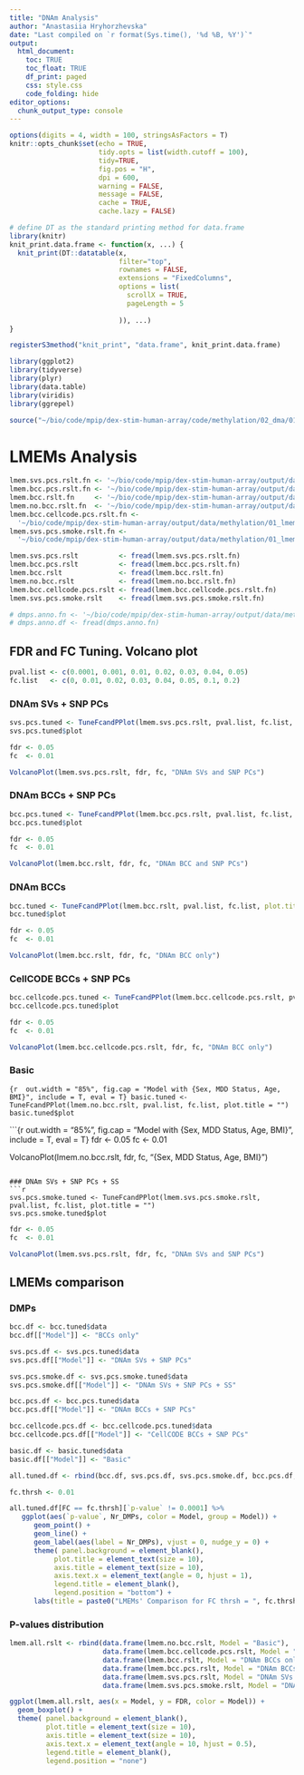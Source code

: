 ```yaml
---
title: "DNAm Analysis"
author: "Anastasiia Hryhorzhevska"
date: "Last compiled on `r format(Sys.time(), '%d %B, %Y')`"
output:
  html_document:
    toc: TRUE
    toc_float: TRUE
    df_print: paged
    css: style.css
    code_folding: hide
editor_options: 
  chunk_output_type: console
---
```


```r
options(digits = 4, width = 100, stringsAsFactors = T)
knitr::opts_chunk$set(echo = TRUE,
                      tidy.opts = list(width.cutoff = 100),
                      tidy=TRUE,
                      fig.pos = "H",
                      dpi = 600,
                      warning = FALSE, 
                      message = FALSE, 
                      cache = TRUE, 
                      cache.lazy = FALSE)

# define DT as the standard printing method for data.frame
library(knitr)
knit_print.data.frame <- function(x, ...) {
  knit_print(DT::datatable(x,
                           filter="top",
                           rownames = FALSE,
                           extensions = "FixedColumns",
                           options = list(
                             scrollX = TRUE,
                             pageLength = 5
                             
                           )), ...)
}

registerS3method("knit_print", "data.frame", knit_print.data.frame)

library(ggplot2)
library(tidyverse)
library(plyr)
library(data.table)
library(viridis)
library(ggrepel)
```

```r
source("~/bio/code/mpip/dex-stim-human-array/code/methylation/02_dma/01_dmp/funcitons.R")
```

# LMEMs Analysis

```r
lmem.svs.pcs.rslt.fn <- '~/bio/code/mpip/dex-stim-human-array/output/data/methylation/01_lmem_dnam/dnam_lmem_svs_pcs_rslt.txt'
lmem.bcc.pcs.rslt.fn <- '~/bio/code/mpip/dex-stim-human-array/output/data/methylation/01_lmem_dnam/dnam_lmem_bcc_pcs_rslt.txt'
lmem.bcc.rslt.fn     <- '~/bio/code/mpip/dex-stim-human-array/output/data/methylation/01_lmem_dnam/dnam_lmem_bcc_rslt.txt'
lmem.no.bcc.rslt.fn  <- '~/bio/code/mpip/dex-stim-human-array/output/data/methylation/01_lmem_dnam/dnam_lmem_no_bcc_rslt.txt'
lmem.bcc.cellcode.pcs.rslt.fn <- 
  '~/bio/code/mpip/dex-stim-human-array/output/data/methylation/01_lmem_dnam/dnam_lmem_bcc_cellcode_pcs_rslt.txt'
lmem.svs.pcs.smoke.rslt.fn <- 
  '~/bio/code/mpip/dex-stim-human-array/output/data/methylation/01_lmem_dnam/dnam_lmem_svs_pcs_smoke_rslt.txt'

lmem.svs.pcs.rslt          <- fread(lmem.svs.pcs.rslt.fn)
lmem.bcc.pcs.rslt          <- fread(lmem.bcc.pcs.rslt.fn)
lmem.bcc.rslt              <- fread(lmem.bcc.rslt.fn)
lmem.no.bcc.rslt           <- fread(lmem.no.bcc.rslt.fn)
lmem.bcc.cellcode.pcs.rslt <- fread(lmem.bcc.cellcode.pcs.rslt.fn)
lmem.svs.pcs.smoke.rslt    <- fread(lmem.svs.pcs.smoke.rslt.fn)

# dmps.anno.fn <- '~/bio/code/mpip/dex-stim-human-array/output/data/methylation/02_dmp/dmps_annotated.csv'
# dmps.anno.df <- fread(dmps.anno.fn)
```

## __FDR and FC Tuning. Volcano plot__ {.tabset .tabset-fade .tabset-pills}

```r
pval.list <- c(0.0001, 0.001, 0.01, 0.02, 0.03, 0.04, 0.05)
fc.list   <- c(0, 0.01, 0.02, 0.03, 0.04, 0.05, 0.1, 0.2)
```

### DNAm SVs + SNP PCs
```r
svs.pcs.tuned <- TuneFcandPPlot(lmem.svs.pcs.rslt, pval.list, fc.list, plot.title = "")
svs.pcs.tuned$plot
```

```r
fdr <- 0.05
fc  <- 0.01

VolcanoPlot(lmem.svs.pcs.rslt, fdr, fc, "DNAm SVs and SNP PCs")
```

### DNAm BCCs + SNP PCs
```r
bcc.pcs.tuned <- TuneFcandPPlot(lmem.bcc.pcs.rslt, pval.list, fc.list, plot.title = "")
bcc.pcs.tuned$plot
```

```r
fdr <- 0.05
fc  <- 0.01

VolcanoPlot(lmem.bcc.rslt, fdr, fc, "DNAm BCC and SNP PCs")
```

### DNAm BCCs
```r
bcc.tuned <- TuneFcandPPlot(lmem.bcc.rslt, pval.list, fc.list, plot.title = "")
bcc.tuned$plot
```

```r
fdr <- 0.05
fc  <- 0.01

VolcanoPlot(lmem.bcc.rslt, fdr, fc, "DNAm BCC only")
```

### CellCODE BCCs + SNP PCs
```r
bcc.cellcode.pcs.tuned <- TuneFcandPPlot(lmem.bcc.cellcode.pcs.rslt, pval.list, fc.list, plot.title = "")
bcc.cellcode.pcs.tuned$plot
```

```r
fdr <- 0.05
fc  <- 0.01

VolcanoPlot(lmem.bcc.cellcode.pcs.rslt, fdr, fc, "DNAm BCC only")
```

### Basic
```{r  out.width = "85%", fig.cap = "Model with {Sex, MDD Status, Age, BMI}", include = T, eval = T}
basic.tuned <- TuneFcandPPlot(lmem.no.bcc.rslt, pval.list, fc.list, plot.title = "")
basic.tuned$plot
```

```{r out.width = "85%", fig.cap = "Model with {Sex, MDD Status, Age, BMI}", include = T, eval = T}
fdr <- 0.05
fc  <- 0.01

VolcanoPlot(lmem.no.bcc.rslt, fdr, fc, "{Sex, MDD Status, Age, BMI}")
```

### DNAm SVs + SNP PCs + SS
```r
svs.pcs.smoke.tuned <- TuneFcandPPlot(lmem.svs.pcs.smoke.rslt, pval.list, fc.list, plot.title = "")
svs.pcs.smoke.tuned$plot
```

```r
fdr <- 0.05
fc  <- 0.01

VolcanoPlot(lmem.svs.pcs.rslt, fdr, fc, "DNAm SVs and SNP PCs")
```

## __LMEMs comparison__{.tabset .tabset-fade .tabset-pills}

### DMPs
```r
bcc.df <- bcc.tuned$data
bcc.df[["Model"]] <- "BCCs only"

svs.pcs.df <- svs.pcs.tuned$data
svs.pcs.df[["Model"]] <- "DNAm SVs + SNP PCs"

svs.pcs.smoke.df <- svs.pcs.smoke.tuned$data
svs.pcs.smoke.df[["Model"]] <- "DNAm SVs + SNP PCs + SS"

bcc.pcs.df <- bcc.pcs.tuned$data
bcc.pcs.df[["Model"]] <- "DNAm BCCs + SNP PCs"

bcc.cellcode.pcs.df <- bcc.cellcode.pcs.tuned$data
bcc.cellcode.pcs.df[["Model"]] <- "CellCODE BCCs + SNP PCs"

basic.df <- basic.tuned$data
basic.df[["Model"]] <- "Basic"

all.tuned.df <- rbind(bcc.df, svs.pcs.df, svs.pcs.smoke.df, bcc.pcs.df, bcc.cellcode.pcs.df, basic.df) %>% setDT()

fc.thrsh <- 0.01

all.tuned.df[FC == fc.thrsh][`p-value` != 0.0001] %>% 
   ggplot(aes(`p-value`, Nr_DMPs, color = Model, group = Model)) + 
      geom_point() + 
      geom_line() +
      geom_label(aes(label = Nr_DMPs), vjust = 0, nudge_y = 0) +
      theme( panel.background = element_blank(),
           plot.title = element_text(size = 10),
           axis.title = element_text(size = 10),
           axis.text.x = element_text(angle = 0, hjust = 1), 
           legend.title = element_blank(),
           legend.position = "bottom") +
      labs(title = paste0("LMEMs' Comparison for FC thrsh = ", fc.thrsh), y = "Number of DMPs", x = "FDR BH")

```

### P-values distribution
```r
lmem.all.rslt <- rbind(data.frame(lmem.no.bcc.rslt, Model = "Basic"),
                       data.frame(lmem.bcc.cellcode.pcs.rslt, Model = "CellCODE BCCs + SNP PCs"),
                       data.frame(lmem.bcc.rslt, Model = "DNAm BCCs only"),
                       data.frame(lmem.bcc.pcs.rslt, Model = "DNAm BCCs + SNP PCs"),
                       data.frame(lmem.svs.pcs.rslt, Model = "DNAm SVs + SNP PCs"),
                       data.frame(lmem.svs.pcs.smoke.rslt, Model = "DNAm SVs + SNP PCs + SS"))

ggplot(lmem.all.rslt, aes(x = Model, y = FDR, color = Model)) +
  geom_boxplot() +
  theme( panel.background = element_blank(),
         plot.title = element_text(size = 10),
         axis.title = element_text(size = 10),
         axis.text.x = element_text(angle = 10, hjust = 0.5), 
         legend.title = element_blank(),
         legend.position = "none")

```
<!-- # Combine -->

<!-- ```{r child = c('02_lmem_svs_pcs_rslt_analysis.Rmd')} -->
<!-- ``` -->